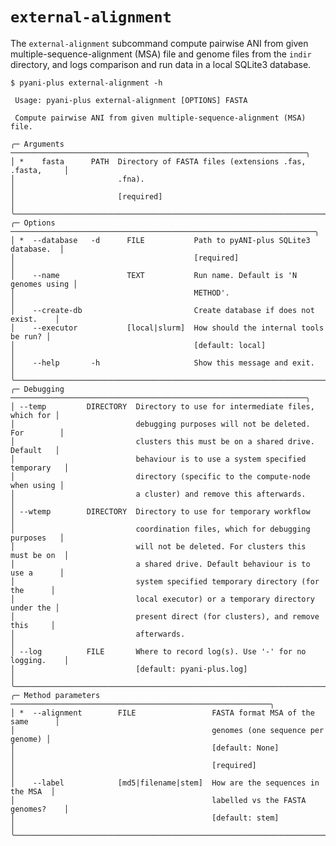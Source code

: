 # `external-alignment` {#external-alignment-subcommand .unnambered}

The `external-alignment` subcommand compute pairwise ANI from given multiple-sequence-alignment (MSA) file and genome files from the `indir` directory, and logs comparison and run data in a local SQLite3 database.


```shell
$ pyani-plus external-alignment -h
                                                                                     
 Usage: pyani-plus external-alignment [OPTIONS] FASTA                           
                                                                                
 Compute pairwise ANI from given multiple-sequence-alignment (MSA) file.        
                                                                                
╭─ Arguments ──────────────────────────────────────────────────────────────────╮
│ *    fasta      PATH  Directory of FASTA files (extensions .fas, .fasta,     │
│                       .fna).                                                 │
│                       [required]                                             │
╰──────────────────────────────────────────────────────────────────────────────╯
╭─ Options ────────────────────────────────────────────────────────────────────╮
│ *  --database   -d      FILE           Path to pyANI-plus SQLite3 database.  │
│                                        [required]                            │
│    --name               TEXT           Run name. Default is 'N genomes using │
│                                        METHOD'.                              │
│    --create-db                         Create database if does not exist.    │
│    --executor           [local|slurm]  How should the internal tools be run? │
│                                        [default: local]                      │
│    --help       -h                     Show this message and exit.           │
╰──────────────────────────────────────────────────────────────────────────────╯
╭─ Debugging ──────────────────────────────────────────────────────────────────╮
│ --temp         DIRECTORY  Directory to use for intermediate files, which for │
│                           debugging purposes will not be deleted. For        │
│                           clusters this must be on a shared drive. Default   │
│                           behaviour is to use a system specified temporary   │
│                           directory (specific to the compute-node when using │
│                           a cluster) and remove this afterwards.             │
│ --wtemp        DIRECTORY  Directory to use for temporary workflow            │
│                           coordination files, which for debugging purposes   │
│                           will not be deleted. For clusters this must be on  │
│                           a shared drive. Default behaviour is to use a      │
│                           system specified temporary directory (for the      │
│                           local executor) or a temporary directory under the │
│                           present direct (for clusters), and remove this     │
│                           afterwards.                                        │
│ --log          FILE       Where to record log(s). Use '-' for no logging.    │
│                           [default: pyani-plus.log]                          │
╰──────────────────────────────────────────────────────────────────────────────╯
╭─ Method parameters ──────────────────────────────────────────────────────────╮
│ *  --alignment        FILE                 FASTA format MSA of the same      │
│                                            genomes (one sequence per genome) │
│                                            [default: None]                   │
│                                            [required]                        │
│    --label            [md5|filename|stem]  How are the sequences in the MSA  │
│                                            labelled vs the FASTA genomes?    │
│                                            [default: stem]                   │
╰──────────────────────────────────────────────────────────────────────────────╯
```